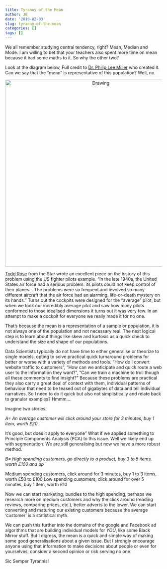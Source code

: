 ```yaml
---
title: Tyranny of the Mean
author: JB
date: '2019-02-03'
slug: tyranny-of-the-mean
categories: []
tags: []
---
```


We all remember studying central tendency, right? Mean, Median and Mode. I am willing to bet that your teachers also spent more time on mean because it had some maths to it. So why the other two?

Look at the diagram below, Full credit to [Dr. Philip Lee Miller](https://blog.antiaging.com/tyranny-tsh-thyroid-testing/) who created it. Can we say that the “mean” is representative of this population? Well, no.

<center><img src="/img/Tyranny1.png" alt="Drawing" style="width: 600px;"/></center>

[Todd Rose](https://www.thestar.com/news/insight/2016/01/16/when-us-air-force-discovered-the-flaw-of-averages.html) from the Star wrote an excellent piece on the history of this problem using the US fighter pilots example. “In the late 1940s, the United States air force had a serious problem: its pilots could not keep control of their planes… The problems were so frequent and involved so many different aircraft that the air force had an alarming, life-or-death mystery on its hands.” Turns out the cockpits were designed for the “average” pilot, but when we took our incredibly average pilot and saw how many pilots conformed to those idealised dimensions it turns out it was very few. In an attempt to make a cockpit for everyone we really made it for no one.

That’s because the mean is a representation of a sample or population, it is not always one of the population and not necessary real. The next logical step is to learn about things like skew and kurtosis as a quick check to understand the size and shape of our populations. 

Data Scientists typically do not have time to either generalise or theorize to single models, opting to solve practical quick turnaround problems for better or worse with a variety of methods and tools. “How do I convert website traffic to customers”, “How can we anticipate and quick route a web user to the information they want?”, “Can we train a machine to troll though all these comments to find insight?” Because these problems are practical they also carry a great deal of context with them, individual patterns of behaviour that need to be teased out of gigabytes of data and tell individual narratives. So I need to do it quick but also not simplistically and relate back to granular examples? Hmmm….

Imagine two stories:

_A= An average customer will click around your store for 3 minutes, buy 1 item, worth £20_

It’s good, but does it apply to everyone” What if we applied something to Principle Components Analysis (PCA) to this issue. Well we likely end up with segmentation. We are still generalising but now we have a more robust method.

_B= High spending customers, go directly to a product, buy 3 to 5 items, worth £100 and up_

Medium spending customers, click around for 3 minutes, buy 1 to 3 items, worth £50 to £100
Low spending customers, click around for over 5 minutes, buy 1 item, worth £10

Now we can start marketing; bundles to the high spending, perhaps we research more on medium customers and why the click around (reading reviews, comparing prices, etc.), better adverts to the lower. We can start converting and maturing our existing customers because the average ‘customer’ is a statistical myth. 

We can push this further into the domains of the google and Facebook ad algorithms that are building individual models for *YOU*, like some Black Mirror stuff. But I digress, the mean is a quick and simple way of making some good generalisations about a given issue. But I strongly encourage anyone using that information to make decisions about people or even for yourselves, consider a second opinion or risk serving no one. 

Sic Semper Tyrannis!

